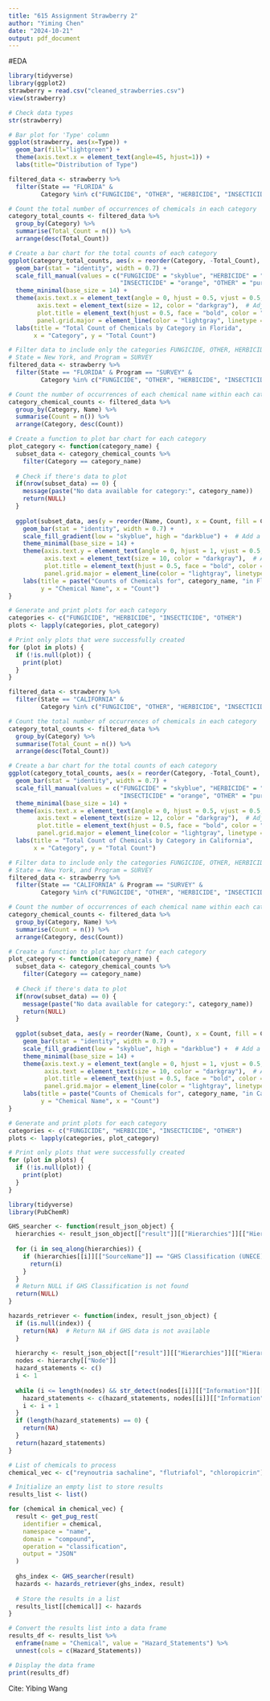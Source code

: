 ```yaml
---
title: "615 Assignment Strawberry 2"
author: "Yiming Chen"
date: "2024-10-21"
output: pdf_document
---
```

#EDA
```r
library(tidyverse)
library(ggplot2)
strawberry = read.csv("cleaned_strawberries.csv")
view(strawberry)
```

```r
# Check data types
str(strawberry)
```

```r
# Bar plot for 'Type' column
ggplot(strawberry, aes(x=Type)) +
  geom_bar(fill="lightgreen") +
  theme(axis.text.x = element_text(angle=45, hjust=1)) +
  labs(title="Distribution of Type")
```

```r
filtered_data <- strawberry %>%
  filter(State == "FLORIDA" & 
         Category %in% c("FUNGICIDE", "OTHER", "HERBICIDE", "INSECTICIDE"))

# Count the total number of occurrences of chemicals in each category
category_total_counts <- filtered_data %>%
  group_by(Category) %>%
  summarise(Total_Count = n()) %>%
  arrange(desc(Total_Count))

# Create a bar chart for the total counts of each category
ggplot(category_total_counts, aes(x = reorder(Category, -Total_Count), y = Total_Count, fill = Category)) +
  geom_bar(stat = "identity", width = 0.7) +
  scale_fill_manual(values = c("FUNGICIDE" = "skyblue", "HERBICIDE" = "lightgreen",
                               "INSECTICIDE" = "orange", "OTHER" = "purple")) +  # Custom colors for each category
  theme_minimal(base_size = 14) +
  theme(axis.text.x = element_text(angle = 0, hjust = 0.5, vjust = 0.5, face = "bold"),  # Style x-axis labels
        axis.text = element_text(size = 12, color = "darkgray"),  # Adjust font size and color
        plot.title = element_text(hjust = 0.5, face = "bold", color = "darkblue"),  # Center and style title
        panel.grid.major = element_line(color = "lightgray", linetype = "dashed")) +  # Dashed grid lines
  labs(title = "Total Count of Chemicals by Category in Florida",
       x = "Category", y = "Total Count")
```

```r
# Filter data to include only the categories FUNGICIDE, OTHER, HERBICIDE, INSECTICIDE, 
# State = New York, and Program = SURVEY
filtered_data <- strawberry %>%
  filter(State == "FLORIDA" & Program == "SURVEY" & 
         Category %in% c("FUNGICIDE", "OTHER", "HERBICIDE", "INSECTICIDE"))

# Count the number of occurrences of each chemical name within each category
category_chemical_counts <- filtered_data %>%
  group_by(Category, Name) %>%
  summarise(Count = n()) %>%
  arrange(Category, desc(Count))

# Create a function to plot bar chart for each category
plot_category <- function(category_name) {
  subset_data <- category_chemical_counts %>%
    filter(Category == category_name)
  
  # Check if there's data to plot
  if(nrow(subset_data) == 0) {
    message(paste("No data available for category:", category_name))
    return(NULL)
  }
  
  ggplot(subset_data, aes(y = reorder(Name, Count), x = Count, fill = Count)) +
    geom_bar(stat = "identity", width = 0.7) +
    scale_fill_gradient(low = "skyblue", high = "darkblue") +  # Add a gradient fill
    theme_minimal(base_size = 14) +
    theme(axis.text.y = element_text(angle = 0, hjust = 1, vjust = 0.5, face = "italic"),  # Style y-axis labels
          axis.text = element_text(size = 10, color = "darkgray"),  # Adjust font size and color
          plot.title = element_text(hjust = 0.5, face = "bold", color = "darkblue"),  # Center and style title
          panel.grid.major = element_line(color = "lightgray", linetype = "dashed")) +  # Dashed grid lines
    labs(title = paste("Counts of Chemicals for", category_name, "in Florida"),
         y = "Chemical Name", x = "Count")
}

# Generate and print plots for each category
categories <- c("FUNGICIDE", "HERBICIDE", "INSECTICIDE", "OTHER")
plots <- lapply(categories, plot_category)

# Print only plots that were successfully created
for (plot in plots) {
  if (!is.null(plot)) {
    print(plot)
  }
}

```

```r
filtered_data <- strawberry %>%
  filter(State == "CALIFORNIA" & 
         Category %in% c("FUNGICIDE", "OTHER", "HERBICIDE", "INSECTICIDE"))

# Count the total number of occurrences of chemicals in each category
category_total_counts <- filtered_data %>%
  group_by(Category) %>%
  summarise(Total_Count = n()) %>%
  arrange(desc(Total_Count))

# Create a bar chart for the total counts of each category
ggplot(category_total_counts, aes(x = reorder(Category, -Total_Count), y = Total_Count, fill = Category)) +
  geom_bar(stat = "identity", width = 0.7) +
  scale_fill_manual(values = c("FUNGICIDE" = "skyblue", "HERBICIDE" = "lightgreen",
                               "INSECTICIDE" = "orange", "OTHER" = "purple")) +  # Custom colors for each category
  theme_minimal(base_size = 14) +
  theme(axis.text.x = element_text(angle = 0, hjust = 0.5, vjust = 0.5, face = "bold"),  # Style x-axis labels
        axis.text = element_text(size = 12, color = "darkgray"),  # Adjust font size and color
        plot.title = element_text(hjust = 0.5, face = "bold", color = "darkblue"),  # Center and style title
        panel.grid.major = element_line(color = "lightgray", linetype = "dashed")) +  # Dashed grid lines
  labs(title = "Total Count of Chemicals by Category in California",
       x = "Category", y = "Total Count")
```

```r

# Filter data to include only the categories FUNGICIDE, OTHER, HERBICIDE, INSECTICIDE, 
# State = New York, and Program = SURVEY
filtered_data <- strawberry %>%
  filter(State == "CALIFORNIA" & Program == "SURVEY" & 
         Category %in% c("FUNGICIDE", "OTHER", "HERBICIDE", "INSECTICIDE"))

# Count the number of occurrences of each chemical name within each category
category_chemical_counts <- filtered_data %>%
  group_by(Category, Name) %>%
  summarise(Count = n()) %>%
  arrange(Category, desc(Count))

# Create a function to plot bar chart for each category
plot_category <- function(category_name) {
  subset_data <- category_chemical_counts %>%
    filter(Category == category_name)
  
  # Check if there's data to plot
  if(nrow(subset_data) == 0) {
    message(paste("No data available for category:", category_name))
    return(NULL)
  }
  
  ggplot(subset_data, aes(y = reorder(Name, Count), x = Count, fill = Count)) +
    geom_bar(stat = "identity", width = 0.7) +
    scale_fill_gradient(low = "skyblue", high = "darkblue") +  # Add a gradient fill
    theme_minimal(base_size = 14) +
    theme(axis.text.y = element_text(angle = 0, hjust = 1, vjust = 0.5, face = "italic"),  # Style y-axis labels
          axis.text = element_text(size = 10, color = "darkgray"),  # Adjust font size and color
          plot.title = element_text(hjust = 0.5, face = "bold", color = "darkblue"),  # Center and style title
          panel.grid.major = element_line(color = "lightgray", linetype = "dashed")) +  # Dashed grid lines
    labs(title = paste("Counts of Chemicals for", category_name, "in California"),
         y = "Chemical Name", x = "Count")
}

# Generate and print plots for each category
categories <- c("FUNGICIDE", "HERBICIDE", "INSECTICIDE", "OTHER")
plots <- lapply(categories, plot_category)

# Print only plots that were successfully created
for (plot in plots) {
  if (!is.null(plot)) {
    print(plot)
  }
}


```
```r
library(tidyverse)
library(PubChemR)

GHS_searcher <- function(result_json_object) {
  hierarchies <- result_json_object[["result"]][["Hierarchies"]][["Hierarchy"]]
  
  for (i in seq_along(hierarchies)) {
    if (hierarchies[[i]][["SourceName"]] == "GHS Classification (UNECE)") {
      return(i)
    }
  }
  # Return NULL if GHS Classification is not found
  return(NULL)
}

hazards_retriever <- function(index, result_json_object) {
  if (is.null(index)) {
    return(NA)  # Return NA if GHS data is not available
  }
  
  hierarchy <- result_json_object[["result"]][["Hierarchies"]][["Hierarchy"]][[index]]
  nodes <- hierarchy[["Node"]]
  hazard_statements <- c()
  i <- 1
  
  while (i <= length(nodes) && str_detect(nodes[[i]][["Information"]][["Name"]], "^H")) {
    hazard_statements <- c(hazard_statements, nodes[[i]][["Information"]][["Name"]])
    i <- i + 1
  }
  if (length(hazard_statements) == 0) {
    return(NA)
  }
  return(hazard_statements)
}

# List of chemicals to process
chemical_vec <- c("reynoutria sachaline", "flutriafol", "chloropicrin")

# Initialize an empty list to store results
results_list <- list()

for (chemical in chemical_vec) {
  result <- get_pug_rest(
    identifier = chemical,
    namespace = "name",
    domain = "compound",
    operation = "classification",
    output = "JSON"
  )
  
  ghs_index <- GHS_searcher(result)
  hazards <- hazards_retriever(ghs_index, result)
  
  # Store the results in a list
  results_list[[chemical]] <- hazards
}

# Convert the results list into a data frame
results_df <- results_list %>%
  enframe(name = "Chemical", value = "Hazard_Statements") %>%
  unnest(cols = c(Hazard_Statements))

# Display the data frame
print(results_df)

```


Cite: Yibing Wang








